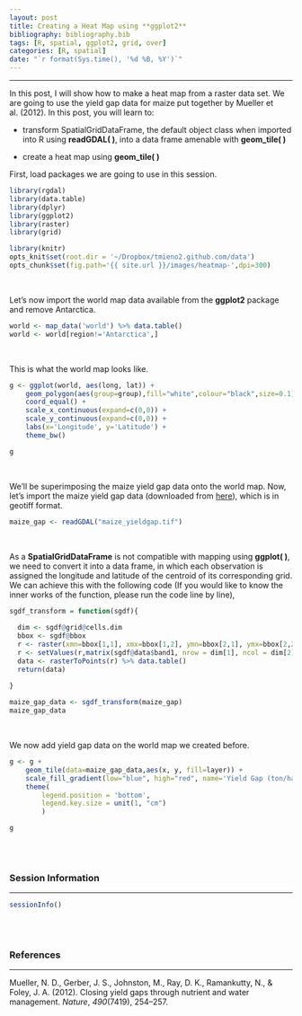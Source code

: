 ```yaml
---
layout: post
title: Creating a Heat Map using **ggplot2**
bibliography: bibliography.bib
tags: [R, spatial, ggplot2, grid, over]
categories: [R, spatial]
date: "`r format(Sys.time(), '%d %B, %Y')`"
---
```

<!--{% include JB/setup %} -->
 

---------------

In this post, I will show how to make a heat map from a raster data set. We are going to use the yield gap data for maize put together by Mueller et al. (2012). In this post, you will learn to:

* transform SpatialGridDataFrame, the default object class when imported into R using **readGDAL( )**, into a data frame amenable with **geom_tile( )** 

* create a heat map using **geom_tile( )** 

First, load packages we are going to use in this session.

```r
library(rgdal)
library(data.table)
library(dplyr)
library(ggplot2)
library(raster)
library(grid)
```

```r
library(knitr)
opts_knit$set(root.dir = '~/Dropbox/tmieno2.github.com/data')
opts_chunk$set(fig.path='{{ site.url }}/images/heatmap-',dpi=300)
```

<br />

Let's now import the world map data available from the **ggplot2** package and remove Antarctica. 


```r
world <- map_data('world') %>% data.table()
world <- world[region!='Antarctica',]
```

<br />

This is what the world map looks like.

```r
g <- ggplot(world, aes(long, lat)) + 
	geom_polygon(aes(group=group),fill="white",colour="black",size=0.1) +
	coord_equal() + 
	scale_x_continuous(expand=c(0,0)) + 
	scale_y_continuous(expand=c(0,0)) +
	labs(x='Longitude', y='Latitude') +
	theme_bw() 
```

```r
g
```

<br />

We'll be superimposing the maize yield gap data onto the world map. Now, let's import the maize yield gap data (downloaded from [here](http://www.earthstat.org/)), which is in geotiff format.

```r
maize_gap <- readGDAL("maize_yieldgap.tif")
```

<br />

As a **SpatialGridDataFrame** is not compatible with mapping using **ggplot( )**, we need to convert it into a data frame, in which each observation is assigned the longitude and latitude of the centroid of its corresponding grid. We can achieve this with the following code (If you would like to know the inner works of the function, please run the code line by line),

```r
sgdf_transform = function(sgdf){
  
  dim <- sgdf@grid@cells.dim
  bbox <- sgdf@bbox
  r <- raster(xmn=bbox[1,1], xmx=bbox[1,2], ymn=bbox[2,1], ymx=bbox[2,2], ncols=dim[1], nrows=dim[2])
  r <- setValues(r,matrix(sgdf@data$band1, nrow = dim[1], ncol = dim[2]) %>% t()) 
  data <- rasterToPoints(r) %>% data.table()
  return(data)
  
}

maize_gap_data <- sgdf_transform(maize_gap)
maize_gap_data
```

<br />

We now add yield gap data on the world map we created before.

```r
g <- g + 
	geom_tile(data=maize_gap_data,aes(x, y, fill=layer)) +
	scale_fill_gradient(low="blue", high="red", name='Yield Gap (ton/ha)') +
	theme(
		legend.position = 'bottom',
		legend.key.size = unit(1, "cm")
		)
```

```r
g
```

<br />
<br />

### Session Information

---------------

```r
sessionInfo()
```

<br />
<br />

### References

---------------

<p><span id="mueller12">Mueller, N. D., Gerber, J. S., Johnston, M., Ray, D. K., Ramankutty, N., &amp; Foley, J. A. (2012). Closing yield gaps through nutrient and water management. <i>Nature</i>, <i>490</i>(7419), 254–257.</span></p>

